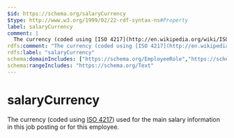 ```yaml
---
$id: https://schema.org/salaryCurrency
$type: http://www.w3.org/1999/02/22-rdf-syntax-ns#Property
label: salaryCurrency
comment: |
  The currency (coded using [ISO 4217](http://en.wikipedia.org/wiki/ISO_4217)) used for the main salary information in this job posting or for this employee.
rdfs:comment: "The currency (coded using [ISO 4217](http://en.wikipedia.org/wiki/ISO_4217)) used for the main salary information in this job posting or for this employee."
rdfs:label: "salaryCurrency"
schema:domainIncludes: ["https://schema.org/EmployeeRole","https://schema.org/JobPosting"]
schema:rangeIncludes: "https://schema.org/Text"
---
```


# salaryCurrency

The currency (coded using [ISO 4217](http://en.wikipedia.org/wiki/ISO_4217)) used for the main salary information in this job posting or for this employee.

